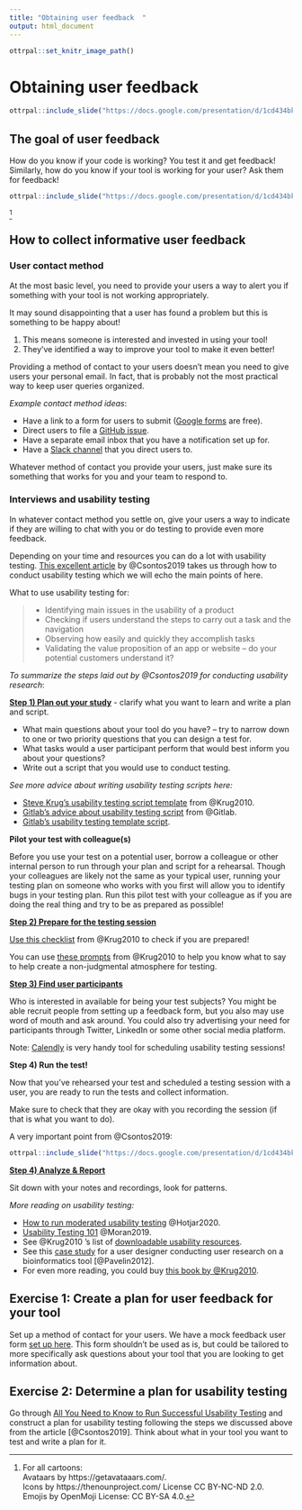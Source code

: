 ```yaml
---
title: "Obtaining user feedback  "
output: html_document
---
```


```r
ottrpal::set_knitr_image_path()
```

# Obtaining user feedback

```r
ottrpal::include_slide("https://docs.google.com/presentation/d/1cd434bkLer_CJ04GzpsZwzeEA9gjc5Ho6QimiHPbyEg/edit#slide=id.gd422c5de97_0_60")
```

## The goal of user feedback

How do you know if your code is working? You test it and get feedback!
Similarly, how do you know if your tool is working for your user? Ask them for feedback!

```r
ottrpal::include_slide("https://docs.google.com/presentation/d/1cd434bkLer_CJ04GzpsZwzeEA9gjc5Ho6QimiHPbyEg/edit#slide=id.gcdcbd8d802_0_173")
```
^[For all cartoons:     
Avataars by https://getavataaars.com/.   
Icons by https://thenounproject.com/ License CC BY-NC-ND 2.0.     
Emojis by OpenMoji License: CC BY-SA 4.0.]

## How to collect informative user feedback

### User contact method

At the most basic level, you need to provide your users a way to alert you if something with your tool is not working appropriately.

It may sound disappointing that a user has found a problem but this is something to be happy about!  

1) This means someone is interested and invested in using your tool!   
2) They've identified a way to improve your tool to make it even better!  

Providing a method of contact to your users doesn't mean you need to give users your personal email. In fact, that is probably not the most practical way to keep user queries organized.

_Example contact method ideas_:

- Have a link to a form for users to submit ([Google forms](https://www.google.com/forms/about/) are free).   
- Direct users to file a [GitHub issue](https://docs.github.com/en/github/managing-your-work-on-github/about-issues).    
- Have a separate email inbox that you have a notification set up for.  
- Have a [Slack channel](https://slack.com/) that you direct users to.  

Whatever method of contact you provide your users, just make sure its something that works for you and your team to respond to.

### Interviews and usability testing

In whatever contact method you settle on, give your users a way to indicate if they are willing to chat with you or do testing to provide even more feedback.

Depending on your time and resources you can do a lot with usability testing. [This excellent article](https://uxstudioteam.com/ux-blog/usability-testing/) by @Csontos2019 takes us through how to conduct usability testing which we will echo the main points of here.

What to use usability testing for:

> - Identifying main issues in the usability of a product
> - Checking if users understand the steps to carry out a task and the navigation
> - Observing how easily and quickly they accomplish tasks
> - Validating the value proposition of an app or website – do your potential customers understand it?

_To summarize the steps laid out by @Csontos2019 for conducting usability research_:

**[Step 1) Plan out your study](https://uxstudioteam.com/ux-blog/usability-testing/#Step_1_Plan_your_study)** - clarify what you want to learn and write a plan and script.

- What main questions about your tool do you have? -- try to narrow down to one or two priority questions that you can design a test for.  
- What tasks would a user participant perform that would best inform you about your questions?  
- Write out a script that you would use to conduct testing.  

_See more advice about writing usability testing scripts here:_    

- [Steve Krug's usability testing script template](http://sensible.com/downloads/test-script-web.pdf) from @Krug2010.  
- [Gitlab's advice about usability testing script](https://about.gitlab.com/handbook/engineering/ux/ux-research-training/writing-usability-testing-script/) from @Gitlab.  
- [Gitlab's usability testing template script](https://docs.google.com/document/d/1_5Qu2JR9QE5LE6cK4eq9yJs-nXv2rlWWifcjacaiWdI/edit).  

**Pilot your test with colleague(s)**  

Before you use your test on a potential user, borrow a colleague or other internal person to run through your plan and script for a rehearsal. Though your colleagues are likely not the same as your typical user, running your testing plan on someone who works with you first will allow you to identify bugs in your testing plan.
Run this pilot test with your colleague as if you are doing the real thing and try to be as prepared as possible!

**[Step 2) Prepare for the testing session](https://uxstudioteam.com/ux-blog/usability-testing/#Step_3_Lead_the_test)**  

[Use this checklist](http://sensible.com/downloads/checklists.pdf) from @Krug2010 to check if you are prepared!

You can use [these prompts](https://sensible.com/downloads/things-a-therapist-would-say.pdf) from @Krug2010 to help you know what to say to help create a non-judgmental atmosphere for testing.

**[Step 3) Find user participants](https://uxstudioteam.com/ux-blog/usability-testing/#Step_2_User_test_participants)**  

Who is interested in available for being your test subjects? You might be able recruit people from setting up a feedback form, but you also may use word of mouth and ask around. You could also try advertising your need for participants through Twitter, LinkedIn or some other social media platform.

Note: [Calendly](https://calendly.com/) is very handy tool for scheduling usability testing sessions!

**Step 4) Run the test!**  

Now that you've rehearsed your test and scheduled a testing session with a user, you are ready to run the tests and collect information.

Make sure to check that they are okay with you recording the session (if that is what you want to do).

A very important point from @Csontos2019:

```r
ottrpal::include_slide("https://docs.google.com/presentation/d/1cd434bkLer_CJ04GzpsZwzeEA9gjc5Ho6QimiHPbyEg/edit#slide=id.gd2cd8e726d_0_5")
```

**[Step 4) Analyze & Report](https://uxstudioteam.com/ux-blog/usability-testing/#Step_4_Analyze_Report)**  

Sit down with your notes and recordings, look for patterns.

_More reading on usability testing:_

- [How to run moderated usability testing](https://www.hotjar.com/usability-testing/process-examples/) @Hotjar2020.
- [Usability Testing 101](https://www.nngroup.com/articles/usability-testing-101/) @Moran2019.
- See @Krug2010 's list of [downloadable usability resources](https://sensible.com/download-files/).
- See this [case study](https://journals.plos.org/ploscompbiol/article?id=10.1371/journal.pcbi.1002554) for a user designer conducting user research on a bioinformatics tool [@Pavelin2012].
- For even more reading, you could buy [this book by @Krug2010](https://www.amazon.com/Rocket-Surgery-Made-Easy-Yourself-ebook/dp/B002UXRGNO).

## Exercise 1: Create a plan for user feedback for your tool

Set up a method of contact for your users. We have a mock feedback user form [set up here](https://docs.google.com/forms/d/1erbaH2k8cra0A2GB6W9Da0tqJCT41ZPlCmHXpKRcMLk/edit?usp=sharing). This form shouldn't be used as is, but could be tailored to more specifically ask questions about your tool that you are looking to get information about.

## Exercise 2: Determine a plan for usability testing

Go through [All You Need to Know to Run Successful Usability Testing](https://uxstudioteam.com/ux-blog/usability-testing/) and construct a plan for usability testing following the steps we discussed above from the article [@Csontos2019]. Think about what in your tool you want to test and write a plan for it.
